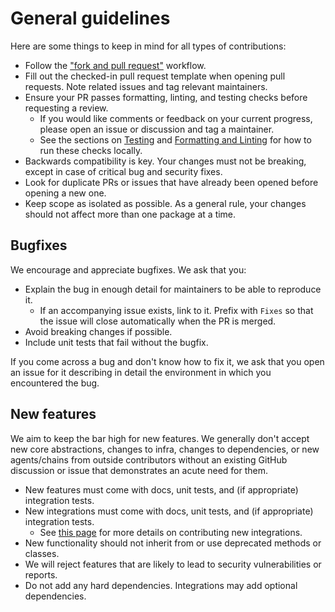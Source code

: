 # General guidelines

Here are some things to keep in mind for all types of contributions:

- Follow the ["fork and pull request"](https://docs.github.com/en/get-started/exploring-projects-on-github/contributing-to-a-project) workflow.
- Fill out the checked-in pull request template when opening pull requests. Note related issues and tag relevant maintainers.
- Ensure your PR passes formatting, linting, and testing checks before requesting a review.
  - If you would like comments or feedback on your current progress, please open an issue or discussion and tag a maintainer.
  - See the sections on [Testing](/docs/contributing/code/setup#testing) and [Formatting and Linting](/docs/contributing/code/setup#formatting-and-linting) for how to run these checks locally.
- Backwards compatibility is key. Your changes must not be breaking, except in case of critical bug and security fixes.
- Look for duplicate PRs or issues that have already been opened before opening a new one.
- Keep scope as isolated as possible. As a general rule, your changes should not affect more than one package at a time.

## Bugfixes

We encourage and appreciate bugfixes. We ask that you:

- Explain the bug in enough detail for maintainers to be able to reproduce it.
  - If an accompanying issue exists, link to it. Prefix with `Fixes` so that the issue will close automatically when the PR is merged.
- Avoid breaking changes if possible.
- Include unit tests that fail without the bugfix.

If you come across a bug and don't know how to fix it, we ask that you open an issue for it describing in detail the environment in which you encountered the bug.

## New features

We aim to keep the bar high for new features. We generally don't accept new core abstractions, changes to infra, changes to dependencies,
or new agents/chains from outside contributors without an existing GitHub discussion or issue that demonstrates an acute need for them.

- New features must come with docs, unit tests, and (if appropriate) integration tests.
- New integrations must come with docs, unit tests, and (if appropriate) integration tests.
  - See [this page](/docs/contributing/integrations) for more details on contributing new integrations.
- New functionality should not inherit from or use deprecated methods or classes.
- We will reject features that are likely to lead to security vulnerabilities or reports.
- Do not add any hard dependencies. Integrations may add optional dependencies.

